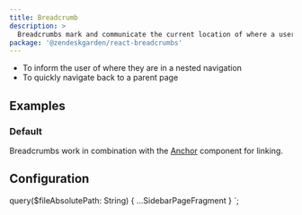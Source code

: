 ```yaml
---
title: Breadcrumb
description: >
  Breadcrumbs mark and communicate the current location of where a user is within the product.
package: '@zendeskgarden/react-breadcrumbs'
---
```


<Usage>
  <Use>
    <ul>
      <li>To inform the user of where they are in a nested navigation</li>
      <li>To quickly navigate back to a parent page</li>
    </ul>
  </Use>
</Usage>

## Examples

### Default

Breadcrumbs work in combination with the [Anchor](/components/anchor) component for linking.


<CodeExample code={BreadcrumbsDefaultCode}>
  <BreadcrumbsDefault />
</CodeExample>

## Configuration

<PackageDescription data={props.data.mdx.package} />


  query($fileAbsolutePath: String) {
    ...SidebarPageFragment
  }
`;
